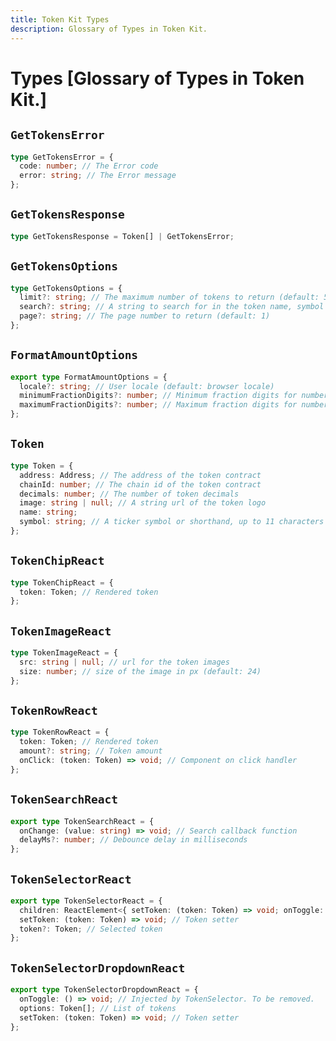 ```yaml
---
title: Token Kit Types
description: Glossary of Types in Token Kit.
---
```


# Types [Glossary of Types in Token Kit.]

## `GetTokensError`

```ts
type GetTokensError = {
  code: number; // The Error code
  error: string; // The Error message
};
```

## `GetTokensResponse`

```ts
type GetTokensResponse = Token[] | GetTokensError;
```

## `GetTokensOptions`

```ts
type GetTokensOptions = {
  limit?: string; // The maximum number of tokens to return (default: 50)
  search?: string; // A string to search for in the token name, symbol or address
  page?: string; // The page number to return (default: 1)
};
```

## `FormatAmountOptions`

```ts
export type FormatAmountOptions = {
  locale?: string; // User locale (default: browser locale)
  minimumFractionDigits?: number; // Minimum fraction digits for number decimals (default: 0)
  maximumFractionDigits?: number; // Maximum fraction digits for number decimals (default: 0)
};
```

## `Token`

```ts
type Token = {
  address: Address; // The address of the token contract
  chainId: number; // The chain id of the token contract
  decimals: number; // The number of token decimals
  image: string | null; // A string url of the token logo
  name: string;
  symbol: string; // A ticker symbol or shorthand, up to 11 characters
};
```

## `TokenChipReact`

```ts
type TokenChipReact = {
  token: Token; // Rendered token
};
```

## `TokenImageReact`

```ts
type TokenImageReact = {
  src: string | null; // url for the token images
  size: number; // size of the image in px (default: 24)
};
```

## `TokenRowReact`

```ts
type TokenRowReact = {
  token: Token; // Rendered token
  amount?: string; // Token amount
  onClick: (token: Token) => void; // Component on click handler
};
```

## `TokenSearchReact`

```ts
export type TokenSearchReact = {
  onChange: (value: string) => void; // Search callback function
  delayMs?: number; // Debounce delay in milliseconds
};
```

## `TokenSelectorReact`

```ts
export type TokenSelectorReact = {
  children: ReactElement<{ setToken: (token: Token) => void; onToggle: () => void }>; // Should either be a dropdown or modal that handle token selection
  setToken: (token: Token) => void; // Token setter
  token?: Token; // Selected token
};
```

## `TokenSelectorDropdownReact`

```ts
export type TokenSelectorDropdownReact = {
  onToggle: () => void; // Injected by TokenSelector. To be removed.
  options: Token[]; // List of tokens
  setToken: (token: Token) => void; // Token setter
};
```
